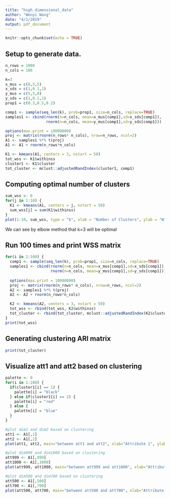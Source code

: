 ```yaml
---
title: "high_dimensional_data"
author: "Wenyi Wang"
date: "4/1/2019"
output: pdf_document
---
```


```r
knitr::opts_chunk$set(echo = TRUE)
```

## Setup to generate data.

```r
n_rows = 1000
n_cols = 100

k=3
x_mus = c(0,5,5)
x_sds = c(1,0.1,1)
y_mus = c(5,5,0)
y_sds = c(1,0.1,1)
prop1 = c(0.3,0.5,0.2)

comp1 <- sample(seq_len(k), prob=prop1, size=n_cols, replace=TRUE)
samples1 <- cbind(rnorm(n=n_cols, mean=x_mus[comp1],sd=x_sds[comp1]),
                  rnorm(n=n_cols, mean=y_mus[comp1],sd=y_sds[comp1]))

options(max.print = 10000000)
proj <- matrix(rnorm(n_rows* n_cols), nrow=n_rows, ncol=2)
A1 <- samples1 %*% t(proj)
A1 <- A1 + rnorm(n_rows*n_cols)

K1 <- kmeans(A1, centers = 3, nstart = 50)
tot_wss <- K1$withinss
cluster1 <- K1$cluster
tot_cluster <- mclust::adjustedRandIndex(cluster1, comp1)
```


## Computing optimal number of clusters
```r
sum_wss <- 0
for(j in 1:10) {
  K1 <- kmeans(A1, centers = j, nstart = 50)
  sum_wss[j] = sum(K1$withinss)
}
plot(1:10, sum_wss, type = "b", xlab = "Number of Clusters", ylab = "Within groups sum of squares",col= "black", pch = 20, cex = 0.5, lty = "solid", lwd = 2)
```
We can see by elbow method that k=3 will be optimal


## Run 100 times and print WSS matrix
```r
for(i in 2:100) {
  comp1 <- sample(seq_len(k), prob=prop1, size=n_cols, replace=TRUE)
  samples1 <- cbind(rnorm(n=n_cols, mean=x_mus[comp1],sd=x_sds[comp1]),
                    rnorm(n=n_cols, mean=y_mus[comp1],sd=y_sds[comp1]))
  
  options(max.print = 10000000)
  proj <- matrix(rnorm(n_rows* n_cols), nrow=n_rows, ncol=2)
  A2 <- samples1 %*% t(proj)
  A2 <- A2 + rnorm(n_rows*n_cols)

  K2 <- kmeans(A2, centers = 3, nstart = 50)
  tot_wss <- rbind(tot_wss, K2$withinss)
  tot_cluster <- rbind(tot_cluster, mclust::adjustedRandIndex(K2$cluster, comp1))
}
print(tot_wss)
```


## Generating clustering ARI matrix
```r
print(tot_cluster)
```


## Visualize att1 and att2 based on clustering
```r
palette <- 0
for(i in 1:100) {
  if(cluster1[i] == 1) {
    palette[i] = "black"
  } else if(cluster1[i] == 2) {
    palette[i] = "red"
  } else {
    palette[i] = "blue"
  }
}

#plot dim1 and dim2 based on clustering
att1 <- A1[,1]
att2 <- A1[,2]
plot(att1, att2, main="between att1 and att2", xlab="Attribute 1", ylab="Attribute 2", pch=20, col=palette)
```

```r
#plot dim999 and dim1000 based on clustering
att999 <- A1[,999]
att1000 <- A1[,1000]
plot(att999, att1000, main="between att999 and att1000", xlab="Attribute 999", ylab="Attribute 1000", pch=20, col=palette)
```

```r
#plot dim500 and dim700 based on clustering
att500 <- A1[,500]
att700 <- A1[,700]
plot(att500, att700, main="between att500 and att700", xlab="Attribute 500", ylab="Attribute 700", pch=20, col=palette)
```


